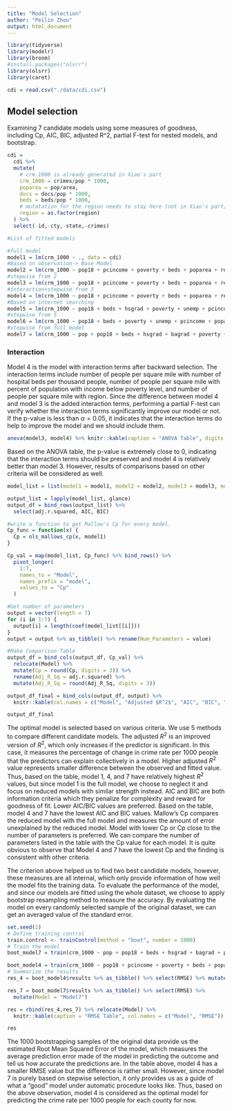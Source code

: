 ```yaml
---
title: "Model Selection"
author: "Peilin Zhou"
output: html_document
---
```


```r
library(tidyverse)
library(modelr)
library(broom)
#install.packages("olsrr")
library(olsrr)
library(caret)

cdi = read.csv("./data/cdi.csv")
```

## Model selection

Examining 7 candidate models using some measures of goodness, including Cp, AIC, BIC, adjusted R^2, partial F-test for nested models, and bootstrap.

```r
cdi = 
  cdi %>% 
  mutate(
    # crm_1000 is already generated in Xiao's part
    crm_1000 = crimes/pop * 1000,
    poparea = pop/area,
    docs = docs/pop * 1000,
    beds = beds/pop * 1000,
    # mutatation for the region needs to stay here (not in Xiao's part)
    region = as.factor(region)
  ) %>% 
  select(-id,-cty,-state,-crimes)
```


```r
#List of fitted models

#full model
model1 = lm(crm_1000 ~ ., data = cdi)
#Based on observation-> Base Model
model2 = lm(crm_1000 ~ pop18 + pcincome + poverty + beds + poparea + region + hsgrad + pop65, data = cdi)
#stepwise from 2
model3 = lm(crm_1000 ~ pop18 + pcincome + poverty + beds + poparea + region, data = cdi)
#interaction+stepwise from 3
model4 = lm(crm_1000 ~ pop18 + pcincome + poverty + beds + poparea + region + poparea*region + poparea*poverty + poparea*beds, data = cdi)
#Based on internet searching
model5 = lm(crm_1000 ~ pop18 + beds + hsgrad + poverty + unemp + pcincome + poparea, data = cdi)
#stepwise from 5
model6 = lm(crm_1000 ~ pop18 + beds + poverty + unemp + pcincome + poparea, data = cdi)
#stepwise from full model
model7 = lm(crm_1000 ~ pop + pop18 + beds + hsgrad + bagrad + poverty + pcincome + totalinc + poparea + region, data = cdi)
```

### Interaction

Model 4 is the model with interaction terms after backward selection. The interaction terms include number of people per square mile with number of hospital beds per thousand people, number of people per square mile with percent of population with income below poverty level, and number of people per square mile with region. Since the difference between model 4 and model 3 is the added interaction terms, performing a partial F-test can verify whether the interaction terms significantly improve our model or not. If the p-value is less than $\alpha=0.05$, it indicates that the interaction terms do help to improve the model and we should include them.

```r
anova(model3, model4) %>% knitr::kable(caption = "ANOVA Table", digits = 3 )
```
Based on the ANOVA table, the p-value is extremely close to 0, indicating that the interaction terms should be preserved and model 4 is relatively better than model 3. However, results of comparisons based on other criteria will be considered as well.

```r
model_list = list(model1 = model1, model2 = model2, model3 = model3, model4 = model4, model5 = model5, model6 = model6, model7 = model7)

output_list = lapply(model_list, glance)
output_df = bind_rows(output_list) %>%
  select(adj.r.squared, AIC, BIC)

#write a function to get Mallow's Cp for every model.
Cp_func = function(x) {
  Cp = ols_mallows_cp(x, model1)
}

Cp_val = map(model_list, Cp_func) %>% bind_rows() %>% 
  pivot_longer(
    1:7,
    names_to = "Model",
    names_prefix = "model",
    values_to = "Cp"
  )

#Get number of parameters
output = vector(length = 7)
for (i in 1:7) {
  output[i] = length(coef(model_list[[i]]))
}
output = output %>% as_tibble() %>% rename(Num_Parameters = value)

#Make Comparison Table
output_df = bind_cols(output_df, Cp_val) %>% 
  relocate(Model) %>% 
  mutate(Cp = round(Cp, digits = 3)) %>% 
  rename(Adj_R_Sq = adj.r.squared) %>% 
  mutate(Adj_R_Sq = round(Adj_R_Sq, digits = 3))

output_df_final = bind_cols(output_df, output) %>%
  knitr::kable(col.names = c("Model", "Adjusted $R^2$", "AIC", "BIC", "Cp", "Number of Parameters"), captions = "Model Comparison Table")

output_df_final
```
The optimal model is selected based on various criteria. We use 5 methods to compare different candidate models. The adjusted $R^2$ is an improved version of $R^2$, which only increases if the predictor is significant. In this case, it measures the percentage of change in crime rate per 1000 people that the predictors can explain collectively in a model. Higher adjusted $R^2$ value represents smaller difference between the observed and fitted value. Thus, based on the table, model 1, 4, and 7 have relatively highest $R^2$ values, but since model 1 is the full model, we choose to neglect it and focus on reduced models with similar strength instead. AIC and BIC are both information criteria which they penalize for complexity and reward for goodness of fit. Lower AIC/BIC values are preferred. Based on the table, model 4 and 7 have the lowest AIC and BIC values. Mallow's Cp compares the reduced model with the full model and measures the amount of error unexplained by the reduced model. Model with lower Cp or Cp close to the number of parameters is preferred. We can compare the number of parameters listed in the table with the Cp value for each model. It is quite obvious to observe that Model 4 and 7 have the lowest Cp and the finding is consistent with other criteria. 

The criterion above helped us to find two best candidate models, however, these measures are all internal, which only provide information of how well the model fits the training data. To evaluate the performance of the model, and since our models are fitted using the whole dataset, we choose to apply bootstrap resampling method to measure the accuracy. By evaluating the model on every randomly selected sample of the original dataset, we can get an averaged value of the standard error.

```r
set.seed(1)
# Define training control
train.control <- trainControl(method = "boot", number = 1000)
# Train the model
boot_model7 = train(crm_1000 ~ pop + pop18 + beds + hsgrad + bagrad + poverty + pcincome + totalinc + poparea + region, data = cdi, method = "lm", trControl = train.control)

boot_model4 = train(crm_1000 ~ pop18 + pcincome + poverty + beds + poparea + region + poparea*region + poparea*poverty + poparea*beds, data = cdi, method = "lm", trControl = train.control)
# Summarize the results
res_4 = boot_model4$results %>% as_tibble() %>% select(RMSE) %>% mutate(Model = "Model4")

res_7 = boot_model7$results %>% as_tibble() %>% select(RMSE) %>% 
  mutate(Model = "Model7")

res = rbind(res_4,res_7) %>% relocate(Model) %>% 
  knitr::kable(caption = "RMSE Table", col.names = c("Model", "RMSE"))

res
```
The 1000 bootstrapping samples of the original data provide us the estimated Root Mean Squared Error of the model, which measures the average prediction error made of the model in predicting the outcome and tell us how accurate the predictions are. In the table above, model 4 has a smaller RMSE value but the difference is rather small. However, since model 7 is purely based on stepwise selection, it only provides us as a guide of what a "good" model under automatic procedure looks like. Thus, based on the above observation, model 4 is considered as the optimal model for predicting the crime rate per 1000 people for each county for now.
